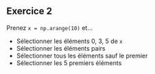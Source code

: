::: {.callout-tip}
## Exercice 2

Prenez `x = np.arange(10)` et...

* Sélectionner les éléments 0, 3, 5 de `x`
* Sélectionner les éléments pairs
* Sélectionner tous les éléments sauf le premier
* Sélectionner les 5 premiers éléments

:::